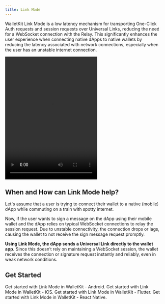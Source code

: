 ```yaml
---
title: Link Mode
---
```


WalletKit Link Mode is a low latency mechanism for transporting One-Click Auth requests and session requests over Universal Links, reducing the need for a WebSocket connection with the Relay. This significantly enhances the user experience when connecting native dApps to native wallets by reducing the latency associated with network connections, especially when the user has an unstable internet connection.

<Frame caption="Link Mode in action">
<video
  controls
  autoPlay
  src="https://mintlify.s3.us-west-1.amazonaws.com/reown-5552f0bb/images/link-mode.mp4"
  height="400" width="300"
></video>
</Frame>

## When and How can Link Mode help?

Let's assume that a user is trying to connect their wallet to a native (mobile) dApp while commuting on a train with spotty internet.

Now, if the user wants to sign a message on the dApp using their mobile wallet and the dApp relies on typical WebSocket connections to relay the session request. Due to unstable connectivity, the connection drops or lags, causing the wallet to not receive the sign message request promptly.

**Using Link Mode, the dApp sends a Universal Link directly to the wallet app.** Since this doesn’t rely on maintaining a WebSocket session, the wallet receives the connection or signature request instantly and reliably, even in weak network conditions.

## Get Started

<CardGroup cols={2}>
    <Card title="Android" icon="android" href="/wallet-sdk/android/link-mode">
        Get started with Link Mode in WalletKit - Android.
    </Card>
    <Card title="iOS" icon="apple" href="/wallet-sdk/ios/link-mode">
        Get started with Link Mode in WalletKit - iOS.
    </Card>
    <Card title="Flutter" icon="flutter" href="/wallet-sdk/flutter/link-mode">
        Get started with Link Mode in WalletKit - Flutter.
    </Card>
    <Card title="React Native" icon="react" href="/wallet-sdk/react-native/link-mode">
        Get started with Link Mode in WalletKit - React Native.
    </Card>
</CardGroup>
